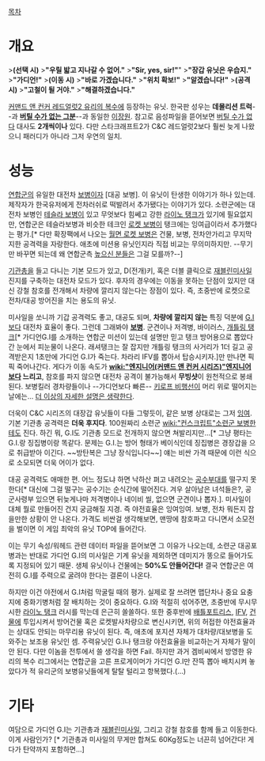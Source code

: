 [[목차]]
= 개요 =
>'''(선택 시)'''
>'''"우릴 밟고 지나갈 수 없어."'''
>'''"Sir, yes, sir!"'''"
>'''"장갑 유닛은 우습지."'''
>'''"가디언!"'''
>'''(이동 시)'''
>'''"바로 가겠습니다."'''
>'''"위치 확보!"'''
>'''"알겠습니다!"'''
>'''(공격 시)'''
>'''"고철이 될 거야."'''
>'''"해결하겠습니다."'''

[[커맨드 앤 컨커 레드얼럿2 유리의 복수]]에 등장하는 유닛. 한국판 성우는 '''데몰리션 트럭'''--과 '''[[광전사(스타크래프트)|버틸 수가 없는 그분]]'''--과 동일한 [[이장원]]. 참고로 음성파일을 뜯어보면 [[버틸 수가 없다]] 대사도 '''2개씩이나''' 있다. 다만 스타크래프트2가 C&C 레드얼럿2보다 훨씬 늦게 나왔으니 패러디가 아니라 그저 우연의 일치.

= 성능 =
[[연합군]]의 유일한 대전차 [[보병]]이자 [대공 보병].
이 유닛이 탄생한 이야기가 하나 있는데. 제작자가 한국유저에게 전차러쉬로 떡발려서 추가됐다는 이야기가 있다. 소련군에는 대전차 보병인 [[테슬라 보병]]이 있고 무엇보다 힘쎄고 강한 [[라이노 탱크]]가 있기에 필요없지만, 연합군은 테슬라보병과 비슷한 테크인 [[로켓 보병]]이 탱크에는 잉여급이라서 추가했다는 평가.[* 다만 확장팩에서 나오는 [[월면 로켓 보병]]은 건물, 보병, 전차안가리고 무지막지한 공격력을 자랑한다. 애초에 미션용 유닛인지라 직접 비교는 무의미하지만. --무기만 바꾸면 되는데 왜 연합군측 [[높으신 분]]들은 그걸 모를까?--]

[[기관총]]을 들고 다니는 기본 모드가 있고, D(전개)키, 혹은 더블 클릭으로 [[재블린]]미사일 진지를 구축하는 대전차 모드가 있다. 후자의 경우에는 이동을 못하는 단점이 있지만 대신 강철 참호를 전개해서 차량에 깔리지 않는다는 장점이 있다. 즉, 초중반에 로켓으로 전차/대공 방어진을 치는 용도의 유닛.

미사일을 쏘니까 기갑 공격력도 좋고, 대공도 되며, '''차량에 깔리지 않는''' 특징 덕분에 [[G.I]]보다 대전차 효율이 좋다. 그런데 그래봐야 '''[[보병]]'''. 군견이나 저격병, 바이러스, [[개틀링 탱크]][* 가디언G.I를 소개하는 연합군 미션이 있는데 설명만 믿고 탱크 방어용으로 뽑았다간 눈에서 피눈물이 나온다. 래셔탱크는 잘 잡지만 개틀링 탱크의 사거리가 1더 길고 공격받은지 1초만에 가디언 G.I가 죽는다. 차라리 IFV를 뽑아서 탑승시키자.]만 만나면 픽픽 죽어나간다. 게다가 이동 속도가 '''[[wiki:"엔지니어(커맨드 앤 컨커 시리즈)"엔지니어]]보다 느리고''', 참호를 파지 않으면 대전차 공격이 불가능해서 '''무빙샷'''이 원천적으로 봉쇄된다. 보병킬러 경차량들이나 --가디언보다 빠른-- [[키로프 비행선]]이 머리 위로 떨어지는 날에는... [[더 이상의 자세한 설명은 생략한다]]. 

더욱이 C&C 시리즈의 대장갑 유닛들이 다들 그렇듯이, 같은 보병 상대로는 그저 [[잉여]]. 기본 기관총 공격력은 '''더욱 후지다'''. 100원짜리 소련군 [[wiki:"컨스크립트"소련군 보병]]한테도 진다. 하긴 뭐, G.I도 기관총 모드로 전개하지 않으면 쳐발리지만...[* 그냥 평타는 G.I.랑 징집병이랑 똑같다. 문제는 G.I.는 방어 형태가 베이식인데 징집병은 경장갑을 으로 취급받아 이긴다. ~~방탄복은 그냥 장식입니다~~] 얘는 비싼 가격 때문에 이런 식으로 소모되면 더욱 어이가 없다.

대공 공격력도 애매한 편. 어느 정도냐 하면 낙하산 펴고 내려오는 [[공수부대]]를 떨구지 못한다[* 대신에 그걸 떨구는 공수기는 순식간에 떨어진다. 겨우 살아남은 녀석들은?, 공군사령부 있으면 뒤늦게나마 저격병이나 네이비 씰, 없으면 군견이나 뽑자.]. 미사일이 대체 뭘로 만들어진 건지 궁금해질 지경. 즉 야전효율은 잉여잉여. 보병, 전차 뭐든지 잡을만한 상황이 안 나온다. 가격도 비싼걸 생각해보면, 맨땅에 참호파고 다니면서 소모전을 벌이면 이 게임 최악의 유닛 TOP에 들어간다.

이는 무기 속성/워헤드 관련 데이터 파일을 뜯어보면 그 이유가 나오는데, 소련군 대공포병과는 반대로 가디언 G.I의 미사일은 기계 유닛을 제외하면 데미지가 똥으로 들어가도록 지정되어 있기 때문. 생체 유닛이나 건물에는 '''50%도 안들어간다!''' 결국 연합군은 여전히 G.I를 주력으로 굴려야 한다는 결론이 나온다.

하지만 이건 야전에서 G.I처럼 막굴릴 때의 평가. 실제로 잘 쓰려면 맵단차나 중요 요충지에 중화기병처럼 잘 배치하는 것이 중요하다. G.I와 적절히 섞어주면, 초중반에 무시무시한 [[라이노 탱크]] 러시를 막는데 은근히 쏠쏠하다. 또한 중후반에 [[배틀포트리스]], [[IFV]], [[건물]]에 투입시켜서 방어건물 혹은 로켓발사차량으로 변신시키면, 위의 허접한 야전효율과는 상대도 안되는 마무리용 유닛이 된다. 즉, 애초에 포지션 자체가 대차량/대보병을 도와주는 보조용 유닛인 셈. 주력유닛인 G.I나 탱크랑 야전효율을 비교하는거 자체가 말이 안 된다. 다만 이놈을 전투에서 쓸 생각을 하면 Fail. 하지만 과거 겜비씨에서 방영한 유리의 복수 리그에서는 연합군을 고른 프로게이머가 가디언 G.I만 잔뜩 뽑아 배치시켜 놓았다가 적 유리군의 보병유닛들에게 탈탈 털리고 항복했다.(...)

= 기타 =
여담으로 가디언 G.I는 기관총과 [[재블린]]미사일, 그리고 강철 참호를 함께 들고 이동한다. 이게 사람인가? [* 기관총과 미사일의 무게만 합쳐도 60Kg정도는 너끈히 넘어간다! 게다가 탄약까지 포함하면...]
